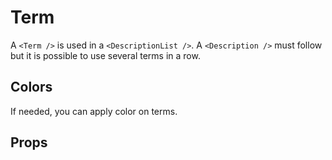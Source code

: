 
<Meta of={TermStories} />

# Term

A `<Term />` is used in a `<DescriptionList />`. A `<Description />` must follow but it is possible to use several terms in a row.

<Primary />

## Colors

If needed, you can apply color on terms.

<Canvas of={TermStories.ColorCritical} />
<Canvas of={TermStories.ColorInfo} />
<Canvas of={TermStories.ColorInverted} />
<Canvas of={TermStories.ColorMuted} />
<Canvas of={TermStories.ColorRegular} />
<Canvas of={TermStories.ColorSuccess} />
<Canvas of={TermStories.ColorWarning} />

## Props

<ArgTypes of={TermStories} />
